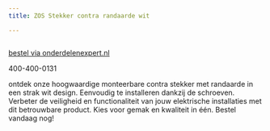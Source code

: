 ```yaml
---
title: ZOS Stekker contra randaarde wit

---
```



<Image src={imageProduct} width={imageProduct.width} alt="" />

[bestel via onderdelenexpert.nl](https://www.onderdelenexpert.nl/zos-stekker-contra-randaarde-wit-61291)

400-400-0131

ontdek onze hoogwaardige monteerbare contra stekker met randaarde in een strak wit design. Eenvoudig te installeren dankzij de schroeven. Verbeter de veiligheid en functionaliteit van jouw elektrische installaties met dit betrouwbare product. Kies voor gemak en kwaliteit in één. Bestel vandaag nog!
